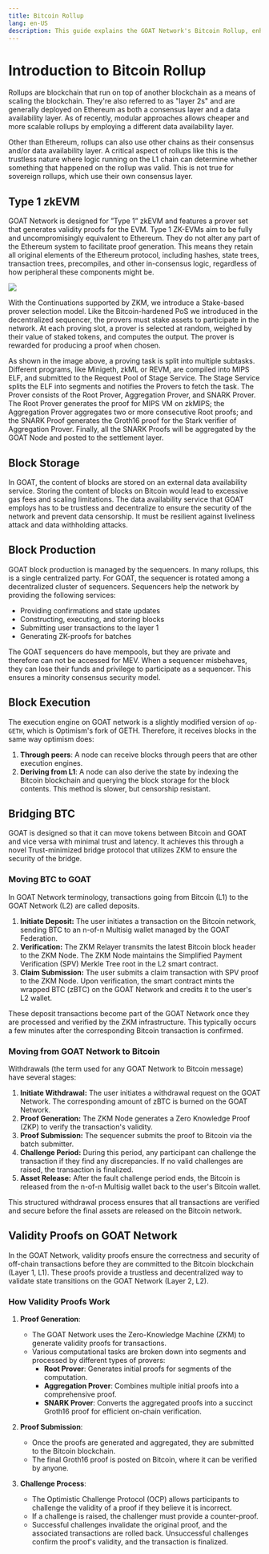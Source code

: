 ```yaml
---
title: Bitcoin Rollup
lang: en-US
description: This guide explains the GOAT Network's Bitcoin Rollup, enhancing Bitcoin scalability and security.
---
```


# Introduction to Bitcoin Rollup
Rollups are blockchain that run on top of another blockchain as a means of scaling the blockchain. They're also referred to as "layer 2s" and are generally deployed on Ethereum as both a consensus layer and a data availability layer. As of recently, modular approaches allows cheaper and more scalable rollups by employing a different data availability layer. 

Other than Ethereum, rollups can also use other chains as their consensus and/or data availability layer. A critical aspect of rollups like this is the trustless nature where logic running on the L1 chain can determine whether something that happened on the rollup was valid. This is not true for sovereign rollups, which use their own consensus layer.

## Type 1 zkEVM
GOAT Network is designed for ”Type 1” zkEVM and features a prover set that generates validity proofs for the EVM. Type 1 ZK-EVMs aim to be fully and uncompromisingly equivalent to Ethereum. They do not alter any part of the Ethereum system to facilitate proof generation. This means they retain all original elements of the Ethereum protocol, including hashes, state trees, transaction trees, precompiles, and other in-consensus logic, regardless of how peripheral these components might be.

<img src="/img/diagrams/zkm.png" />

With the Continuations supported by ZKM, we introduce a Stake-based prover selection model. Like the Bitcoin-hardened PoS we introduced in the decentralized sequencer, the provers must stake assets to participate in the network. At each proving slot, a prover is selected at random, weighed by their value of staked tokens, and computes the output. The prover is rewarded for producing a proof when chosen.

As shown in the image above, a proving task is split into multiple subtasks. Different programs, like Minigeth, zkML or REVM, are compiled into MIPS ELF, and submitted to the Request Pool of Stage Service. The Stage Service splits the ELF into segments and notifies the Provers to fetch the task. The Prover consists of the Root Prover, Aggregation Prover, and SNARK Prover. The Root Prover generates the proof for MIPS VM on zkMIPS; the Aggregation Prover aggregates two or more consecutive Root proofs; and the SNARK Proof generates the Groth16 proof for the Stark verifier of Aggregation Prover. Finally, all the SNARK Proofs will be aggregated by the GOAT Node and posted to the settlement layer.


## Block Storage 
In GOAT, the content of blocks are stored on an external data availability service. Storing the content of blocks on Bitcoin would lead to excessive gas fees and scaling limitations. The data availability service that GOAT employs has to be trustless and decentralize to ensure the security of the network and prevent data censorship. It must be resilient against liveliness attack and data withholding attacks. 

## Block Production
GOAT block production is managed by the sequencers. In many rollups, this is a single centralized party. For GOAT, the sequencer is rotated among a decentralized cluster of sequencers. Sequencers help the network by providing the following services:
- Providing confirmations and state updates
- Constructing, executing, and storing blocks
- Submitting user transactions to the layer 1
- Generating ZK-proofs for batches

The GOAT sequencers do have mempools, but they are private and therefore can not be accessed for MEV. When a sequencer misbehaves, they can lose their funds and privilege to participate as a sequencer. This ensures a minority consensus security model.


## Block Execution 
The execution engine on GOAT network is a slightly modified version of `op-GETH`, which is Optimism's fork of GETH. Therefore, it receives blocks in the same way optimism does:
1. **Through peers**: A node can receive blocks through peers that are other execution engines.
2. **Deriving from L1**: A node can also derive the state by indexing the Bitcoin blockchain and querying the block storage for the block contents. This method is slower, but censorship resistant.

## Bridging BTC
GOAT is designed so that it can move tokens between Bitcoin and GOAT and vice versa with minimal trust and latency. It achieves this through a novel Trust-minimized bridge protocol that utilizes ZKM to ensure the security of the bridge. 

### Moving BTC to GOAT
In GOAT Network terminology, transactions going from Bitcoin (L1) to the GOAT Network (L2) are called deposits.

1. **Initiate Deposit:** The user initiates a transaction on the Bitcoin network, sending BTC to an n-of-n Multisig wallet managed by the GOAT Federation.
2. **Verification:** The ZKM Relayer transmits the latest Bitcoin block header to the ZKM Node. The ZKM Node maintains the Simplified Payment Verification (SPV) Merkle Tree root in the L2 smart contract.
3. **Claim Submission:** The user submits a claim transaction with SPV proof to the ZKM Node. Upon verification, the smart contract mints the wrapped BTC (zBTC) on the GOAT Network and credits it to the user's L2 wallet.

These deposit transactions become part of the GOAT Network once they are processed and verified by the ZKM infrastructure. This typically occurs a few minutes after the corresponding Bitcoin transaction is confirmed.

### Moving from GOAT Network to Bitcoin
Withdrawals (the term used for any GOAT Network to Bitcoin message) have several stages:

1. **Initiate Withdrawal:** The user initiates a withdrawal request on the GOAT Network. The corresponding amount of zBTC is burned on the GOAT Network.
2. **Proof Generation:** The ZKM Node generates a Zero Knowledge Proof (ZKP) to verify the transaction's validity.
3. **Proof Submission:** The sequencer submits the proof to Bitcoin via the batch submitter.
4. **Challenge Period:** During this period, any participant can challenge the transaction if they find any discrepancies. If no valid challenges are raised, the transaction is finalized.
5. **Asset Release:** After the fault challenge period ends, the Bitcoin is released from the n-of-n Multisig wallet back to the user's Bitcoin wallet.

This structured withdrawal process ensures that all transactions are verified and secure before the final assets are released on the Bitcoin network.



## Validity Proofs on GOAT Network

In the GOAT Network, validity proofs ensure the correctness and security of off-chain transactions before they are committed to the Bitcoin blockchain (Layer 1, L1). These proofs provide a trustless and decentralized way to validate state transitions on the GOAT Network (Layer 2, L2).

### How Validity Proofs Work

1. **Proof Generation**:
   - The GOAT Network uses the Zero-Knowledge Machine (ZKM) to generate validity proofs for transactions.
   - Various computational tasks are broken down into segments and processed by different types of provers:
     - **Root Prover**: Generates initial proofs for segments of the computation.
     - **Aggregation Prover**: Combines multiple initial proofs into a comprehensive proof.
     - **SNARK Prover**: Converts the aggregated proofs into a succinct Groth16 proof for efficient on-chain verification.

2. **Proof Submission**:
   - Once the proofs are generated and aggregated, they are submitted to the Bitcoin blockchain.
   - The final Groth16 proof is posted on Bitcoin, where it can be verified by anyone.

3. **Challenge Process**:
   - The Optimistic Challenge Protocol (OCP) allows participants to challenge the validity of a proof if they believe it is incorrect.
   - If a challenge is raised, the challenger must provide a counter-proof.
   - Successful challenges invalidate the original proof, and the associated transactions are rolled back. Unsuccessful challenges confirm the proof's validity, and the transaction is finalized.



